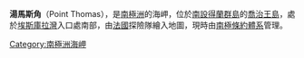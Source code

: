 {{coord|62|10|S|58|30|W|display=title}}

'''湯馬斯角'''（Point Thomas），是[[南極洲|南極洲]]的海岬，位於[[南設得蘭群島|南設得蘭群島]]的[[喬治王島|喬治王島]]，處於[[埃斯庫拉灣|埃斯庫拉灣]]入口處南部，由[[法國|法國]]探險隊繪入地圖，現時由[[南極條約體系|南極條約體系]]管理。

{{Antarctica-geo-stub}}
[[Category:南極洲海岬|Category:南極洲海岬]]